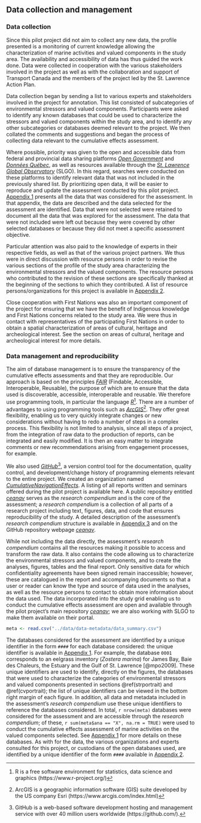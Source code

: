 ## Data collection and management

### Data collection

Since this pilot project did not aim to collect any new data, the profile presented is a monitoring of current knowledge allowing the characterization of marine activities and valued components in the study area. The availability and accessibility of data has thus guided the work done. Data were collected in cooperation with the various stakeholders involved in the project as well as with the collaboration and support of Transport Canada and the members of the project led by the St. Lawrence Action Plan.

Data collection began by sending a list to various experts and stakeholders involved in the project for annotation. This list consisted of subcategories of environmental stressors and valued components. Participants were asked to identify any known databases that could be used to characterize the stressors and valued components within the study area, and to identify any other subcategories or databases deemed relevant to the project. We then collated the comments and suggestions and began the process of collecting data relevant to the cumulative effects assessment.

Where possible, priority was given to the open and accessible data from federal and provincial data sharing platforms [*Open Government*](https://open.canada.ca/en) and [*Données Québec*](https://www.donneesquebec.ca/), as well as resources available through the [*St. Lawrence Global Observatory*](https://ogsl.ca/en/home-slgo/) (SLGO). In this regard, searches were conducted on these platforms to identify relevant data that was not included in the previously shared list. By prioritizing open data, it will be easier to reproduce and update the assessment conducted by this pilot project. [Appendix 1](#annexe1) presents all the data that was considered for the assessment. In that appendix, the data are described and the data selected for the assessment are identified. Data that were not selected were retained to document all the data that was explored for the assessment. The data that were not included were left out because they were covered by other selected databases or because they did not meet a specific assessment objective.

Particular attention was also paid to the knowledge of experts in their respective fields, as well as that of the various project partners. We thus were in direct discussion with resource persons in order to revise the various sections of the profile of the study area characterizing the environmental stressors and the valued components. The resource persons who contributed to the revision of these sections are specifically thanked at the beginning of the sections to which they contributed. A list of resource persons/organizations for this project is available in [Appendix 2](#annexe2).   

Close cooperation with First Nations was also an important component of the project for ensuring that we have the benefit of Indigenous knowledge and First Nations concerns related to the study area. We were thus in contact with representatives of the participating First Nations in order to obtain a spatial characterization of areas of cultural, heritage and archeological interest. See the section on areas of cultural, heritage and archeological interest for more details.


### Data management and reproducibility

The aim of database management is to ensure the transparency of the cumulative effects assessments and that they are reproducible. Our approach is based on the principles <a href="https://ogsl.ca/en/fair-principles/" target="_blank"><i>FAIR</i></a> (Findable, Accessible, Interoperable, Reusable), the purpose of which are to ensure that the data used is discoverable, accessible, interoperable and reusable. We therefore use programming tools, in particular the language <a href="https://www.r-project.org/" target="_blank"><i>R</i></a>[^r]. There are a number of advantages to using programming tools such as <a href="https://www.arcgis.com/index.html" target="_blank"><i>ArcGIS</i></a>[^arc]. They offer great flexibility, enabling us to very quickly integrate changes or new considerations without having to redo a number of steps in a complex process. This flexibility is not limited to analysis, since all steps of a project, from the integration of raw data to the production of reports, can be integrated and easily modified. It is then an easy matter to integrate comments or new recommendations arising from engagement processes, for example.

We also used <a href="https://github.com/" target="_blank"><i>GitHub</i></a>[^git], a version control tool for the documentation, quality control, and development/change history of programming elements relevant to the entire project. We created an organization named <a href="https://github.com/EffetsCumulatifsNavigation" target="_blank"><i>CumulativeNavigationEffects</i></a>. A listing of all reports written and seminars offered during the pilot project is available here. A public repository entitled <a href="https://github.com/EffetsCumulatifsNavigation/ceanav" target="_blank"><i>ceanav</i></a> serves as the *research compendium* and is the core of the assessment; a *research compendium* is a collection of all parts of a research project including text, figures, data, and code that ensures reproducibility of the study. A detailed description of the assessment’s *research compendium* structure is available in [Appendix 3](#annexe3) and on the GitHub repository webpage <a href="https://github.com/EffetsCumulatifsNavigation/ceanav" target="_blank"><i>ceanav</i></a>.

While not including the data directly, the assessment’s *research compendium* contains all the resources making it possible to access and transform the raw data. It also contains the code allowing us to characterize the environmental stressors and valued components, and to create the analyses, figures, tables and the final report. Only sensitive data for which confidentiality agreements have been signed remain inaccessible; however, these are catalogued in the report and accompanying documents so that a user or reader can know the type and source of data used in the analyses, as well as the resource persons to contact to obtain more information about the data used. The data incorporated into the study grid enabling us to conduct the cumulative effects assessment are open and available through the pilot project’s main repository <a href="https://github.com/EffetsCumulatifsNavigation/ceanav" target="_blank"><i>ceanav</i></a>; we are also working with SLGO to make them available on their portal.

```r
meta <- read.csv("../data/data-metadata/data_summary.csv")
```

The databases considered for the assessment are identified by a unique identifier in the form `####` for each database considered: the unique identifier is available in [Appendix 1](#annexe1). For example, the database `0001` corresponds to an eelgrass inventory (*Zostera marina*) for James Bay, Baie des Chaleurs, the Estuary and the Gulf of St. Lawrence [@mpo2009]. These unique identifiers are used to identify, directly on the figures, the databases that were used to characterize the categories of environmental stressors and valued components presented in sections \@ref(strportrait) and \@ref(cvportrait); the list of unique identifiers can be viewed in the bottom right margin of each figure. In addition, all data and metadata included in the assessment’s *research compendium* use these unique identifiers to reference the databases considered. In total, `r nrow(meta)` databases were considered for the assessment and are accessible through the *research compendium*; of these, `r sum(meta$ana == "X", na.rm = TRUE)` were used to conduct the cumulative effects assessment of marine activities on the valued components selected. See [Appendix 1](#annexe1) for more details on these databases. As with for the data, the various organizations and experts consulted for this project, or custodians of the open databases used, are identified by a unique identifier of the form `####` available in [Appendix 2](#annexe2).

[^r]: R is a free software environment for statistics, data science and graphics (https://www.r-project.org/)
[^arc]: ArcGIS is a geographic information software (GIS) suite developed by the US company Esri (https://www.arcgis.com/index.html)
[^git]: GitHub is a web-based software development hosting and management service with over 40 million users worldwide (https://github.com/).